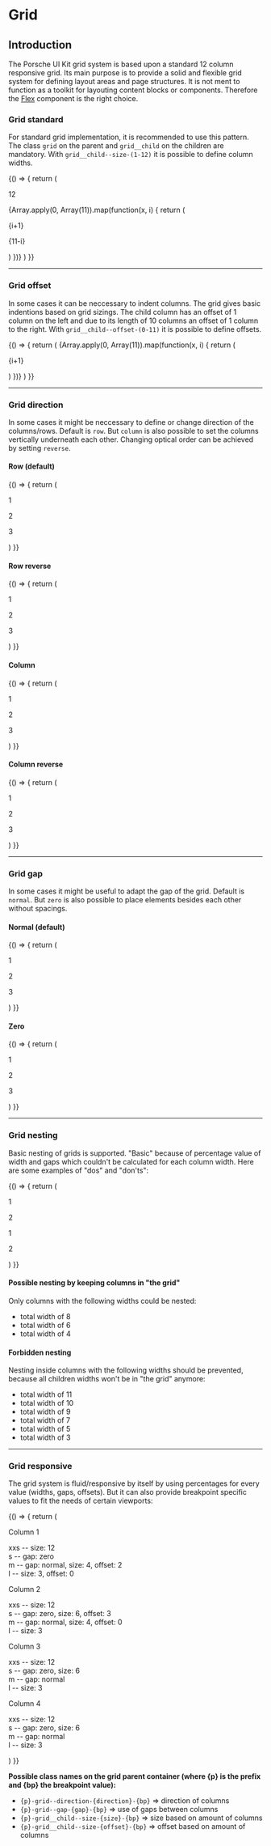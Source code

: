 
# Grid

## Introduction

The Porsche UI Kit grid system is based upon a standard 12 column responsive grid. Its main purpose is to provide a solid and flexible grid system for defining layout areas and page structures. It is not ment to function as a toolkit for layouting content blocks or components. Therefore the [Flex](#/layout/flex) component is the right choice.

### Grid standard

For standard grid implementation, it is recommended to use this pattern. The class `grid` on the parent and `grid__child` on the children are mandatory. With `grid__child--size-(1-12)` it is possible to define column widths.

<Example className="sg-example-grid">
  {() => {
    return (
      <React.Fragment>
        <p-grid>
          <p-grid-child size={12}>
            <p className="sg-example-item">
              12
            </p>
          </p-grid-child>
        </p-grid>
        {Array.apply(0, Array(11)).map(function(x, i) {
          return (
            <p-grid key={i}>
              <p-grid-child size={i + 1}>
                <p className="sg-example-item">{i+1}</p>
              </p-grid-child>
              <p-grid-child size={11 - i}>
                <p className="sg-example-item">{11-i}</p>
              </p-grid-child>
            </p-grid>
          )
        })}
      </React.Fragment>
    )
  }}
</Example>

---

### Grid offset

In some cases it can be neccessary to indent columns. The grid gives basic indentions based on grid sizings. The child column has an offset of 1 column on the left and due to its length of 10 columns an offset of 1 column to the right. With `grid__child--offset-(0-11)` it is possible to define offsets.

<Example className="sg-example-grid">
  {() => {
    return (
      <React.Fragment>
        {Array.apply(0, Array(11)).map(function(x, i) {
          return (
            <p-grid key={i}>
              <p-grid-child offset={i + 1} size={11 - i}>
                <p className="sg-example-item">{i+1}</p>
              </p-grid-child>
            </p-grid>
          )
        })}
      </React.Fragment>
    )
  }}
</Example>

---

### Grid direction

In some cases it might be neccessary to define or change direction of the columns/rows. Default is `row`. But `column` is also possible to set the columns vertically underneath each other. Changing optical order can be achieved by setting `reverse`.

#### Row (default)

<Example className="sg-example-grid">
  {() => {
    return (
      <React.Fragment>
        <p-grid direction="row">
          <p-grid-child size={4}>
            <p className="sg-example-item">
              1
            </p>
          </p-grid-child>
          <p-grid-child size={4}>
            <p className="sg-example-item">
              2
            </p>
          </p-grid-child>
          <p-grid-child size={4}>
            <p className="sg-example-item">
              3
            </p>
          </p-grid-child>
        </p-grid>
      </React.Fragment>
    )
  }}
</Example>

#### Row reverse

<Example className="sg-example-grid">
  {() => {
    return (
      <React.Fragment>
        <p-grid direction="row-reverse">
          <p-grid-child size={4}>
            <p className="sg-example-item">
              1
            </p>
          </p-grid-child>
          <p-grid-child size={4}>
            <p className="sg-example-item">
              2
            </p>
          </p-grid-child>
          <p-grid-child size={4}>
            <p className="sg-example-item">
              3
            </p>
          </p-grid-child>
        </p-grid>
      </React.Fragment>
    )
  }}
</Example>

#### Column

<Example className="sg-example-grid">
  {() => {
    return (
      <React.Fragment>
        <p-grid direction="column">
          <p-grid-child size={4}>
            <p className="sg-example-item">
              1
            </p>
          </p-grid-child>
          <p-grid-child size={4}>
            <p className="sg-example-item">
              2
            </p>
          </p-grid-child>
          <p-grid-child size={4}>
            <p className="sg-example-item">
              3
            </p>
          </p-grid-child>
        </p-grid>
      </React.Fragment>
    )
  }}
</Example>

#### Column reverse

<Example className="sg-example-grid">
  {() => {
    return (
      <React.Fragment>
        <p-grid direction="column-reverse">
          <p-grid-child size={4}>
            <p className="sg-example-item">
              1
            </p>
          </p-grid-child>
          <p-grid-child size={4}>
            <p className="sg-example-item">
              2
            </p>
          </p-grid-child>
          <p-grid-child size={4}>
            <p className="sg-example-item">
              3
            </p>
          </p-grid-child>
        </p-grid>
      </React.Fragment>
    )
  }}
</Example>

---

### Grid gap

In some cases it might be useful to adapt the gap of the grid. Default is `normal`. But `zero` is also possible to place elements besides each other without spacings.

#### Normal (default)

<Example className="sg-example-grid">
  {() => {
    return (
      <React.Fragment>
        <p-grid gap="normal">
          <p-grid-child size={4}>
            <p className="sg-example-item">
              1
            </p>
          </p-grid-child>
          <p-grid-child size={4}>
            <p className="sg-example-item">
              2
            </p>
          </p-grid-child>
          <p-grid-child size={4}>
            <p className="sg-example-item">
              3
            </p>
          </p-grid-child>
        </p-grid>
      </React.Fragment>
    )
  }}
</Example>

#### Zero

<Example className="sg-example-grid">
  {() => {
    return (
      <React.Fragment>
        <p-grid gap="zero">
          <p-grid-child size={4}>
            <p className="sg-example-item">
              1
            </p>
          </p-grid-child>
          <p-grid-child size={4}>
            <p className="sg-example-item">
              2
            </p>
          </p-grid-child>
          <p-grid-child size={4}>
            <p className="sg-example-item">
              3
            </p>
          </p-grid-child>
        </p-grid>
      </React.Fragment>
    )
  }}
</Example>

---

### Grid nesting

Basic nesting of grids is supported. "Basic" because of percentage value of width and gaps which couldn't be calculated for each column width. Here are some examples of "dos" and "don'ts":

<Example className="sg-example-grid">
  {() => {
    return (
      <React.Fragment>
        <p-grid>
          <p-grid-child size={6}>
            <div className="sg-example-item-outer">
              <p-grid>
                <p-grid-child size={6}>
                  <p className="sg-example-item">
                    1
                  </p>
                </p-grid-child>
                <p-grid-child size={6}>
                  <p className="sg-example-item">
                    2
                  </p>
                </p-grid-child>
              </p-grid>
            </div>
          </p-grid-child>
          <p-grid-child size={6}>
            <div className="sg-example-item-outer">
              <p-grid>
                <p-grid-child size={4}>
                  <p className="sg-example-item">
                    1
                  </p>
                </p-grid-child>
                <p-grid-child size={8}>
                  <p className="sg-example-item">
                    2
                  </p>
                </p-grid-child>
              </p-grid>
            </div>
          </p-grid-child>
        </p-grid>
      </React.Fragment>
    )
  }}
</Example>

#### Possible nesting by keeping columns in "the grid"

Only columns with the following widths could be nested:

* total width of 8
* total width of 6
* total width of 4

#### Forbidden nesting

Nesting inside columns with the following widths should be prevented, because all children widths won't be in "the grid" anymore:

* total width of 11
* total width of 10
* total width of 9
* total width of 7
* total width of 5
* total width of 3

---

### Grid responsive

The grid system is fluid/responsive by itself by using percentages for every value (widths, gaps, offsets). But it can also provide breakpoint specific values to fit the needs of certain viewports:

<Example className="sg-example-grid">
  {() => {
    return (
      <React.Fragment>
        <p-grid gap='{"base": "normal", "s": "zero", "m": "normal"}'>
          <p-grid-child className="p-flex" size='{"base": 12, "m": 4, "l": 3}' offset='{"base": 0, "m": 2, "l": 0}'>
            <div className="p-flex__child p-flex__child--auto" className="sg-example-item">
              <p type="4-thin">Column 1</p>
              <p>
                xxs -- size: 12 <br />s -- gap: zero <br />m -- gap: normal, size: 4, offset: 2<br />l -- size: 3,
                offset: 0
              </p>
            </div>
          </p-grid-child>
          <p-grid-child
            className="p-flex"
            size='{
              "base": 12,
              "s": 6,
              "m": 4,
              "l": 3
            }'
            offset='{"base": 0, "s": 3, "m": 0}'
          >
            <div className="p-flex__child p-flex__child--auto" className="sg-example-item">
              <p type="4-thin">Column 2</p>
              <p>
                xxs -- size: 12 <br />s -- gap: zero, size: 6, offset: 3<br />m -- gap: normal, size: 4, offset: 0<br />l
                -- size: 3
              </p>
            </div>
          </p-grid-child>
          <p-grid-child
            className="p-flex"
            size='{
              "base": 12,
              "s": 6,
              "l": 3
            }'
          >
            <div className="p-flex__child p-flex__child--auto" className="sg-example-item">
              <p type="4-thin">Column 3</p>
              <p>
                xxs -- size: 12 <br />s -- gap: zero, size: 6<br />m -- gap: normal
                <br />l -- size: 3
              </p>
            </div>
          </p-grid-child>
          <p-grid-child
            className="p-flex"
            size='{
              "base": 12,
              "s": 6,
              "l": 3
            }'
          >
            <div className="p-flex__child p-flex__child--auto" className="sg-example-item">
              <p type="4-thin">Column 4</p>
              <p>
                xxs -- size: 12 <br />s -- gap: zero, size: 6<br />m -- gap: normal
                <br />l -- size: 3
              </p>
            </div>
          </p-grid-child>
        </p-grid>
      </React.Fragment>
    )
  }}
</Example>

**Possible class names on the grid parent container (where {p} is the prefix and {bp} the breakpoint value):**
* `{p}-grid--direction-{direction}-{bp}` => direction of columns
* `{p}-grid--gap-{gap}-{bp}` => use of gaps between columns
* `{p}-grid__child--size-{size}-{bp}` => size based on amount of columns
* `{p}-grid__child--size-{offset}-{bp}` => offset based on amount of columns

